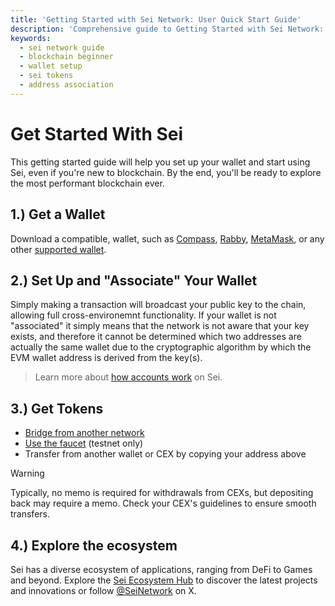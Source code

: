 ```yaml
---
title: 'Getting Started with Sei Network: User Quick Start Guide'
description: 'Comprehensive guide to Getting Started with Sei Network: User Quick Start Guide on Sei. Learn key concepts, commands, and best practices.'
keywords:
  - sei network guide
  - blockchain beginner
  - wallet setup
  - sei tokens
  - address association
---
```



# Get Started With Sei

This getting started guide will help you set up your wallet and start using Sei,
even if you're new to blockchain. By the end, you'll be ready to explore the
most performant blockchain ever.

## 1.) Get a Wallet

Download a compatible, wallet, such as [Compass](https://compasswallet.io/), [Rabby](https://rabby.io/), [MetaMask](https://metamask.io/), or any other [supported wallet](/learn/wallets).

## 2.) Set Up and "Associate" Your Wallet

Simply making a transaction will broadcast your public key to the chain, allowing full cross-environemnt functionality.
If your wallet is not "associated" it simply means that the network is not aware that your key exists, and therefore it cannot be determined which two addresses are actually the same wallet due to the cryptographic algorithm by which the EVM wallet address is derived from the key(s).

<EvmWalletConnect />

> Learn more about [how accounts work](/learn/accounts) on Sei.

## 3.) Get Tokens

- [Bridge from another network](https://app.sei.io/transfer)
- [Use the faucet](/learn/faucet) (testnet only)
- Transfer from another wallet or CEX by copying your address above

> [!WARNING]
>
> Typically, no memo is required for withdrawals from CEXs, but depositing back may require a memo. Check your CEX's guidelines to ensure smooth transfers.

## 4.) Explore the ecosystem

Sei has a diverse ecosystem of applications, ranging from DeFi to Games and beyond. Explore the [Sei Ecosystem Hub](https://www.sei.io/ecosystem) to discover the latest projects and innovations or follow [@SeiNetwork](https://x.com/SeiNetwork) on X.
